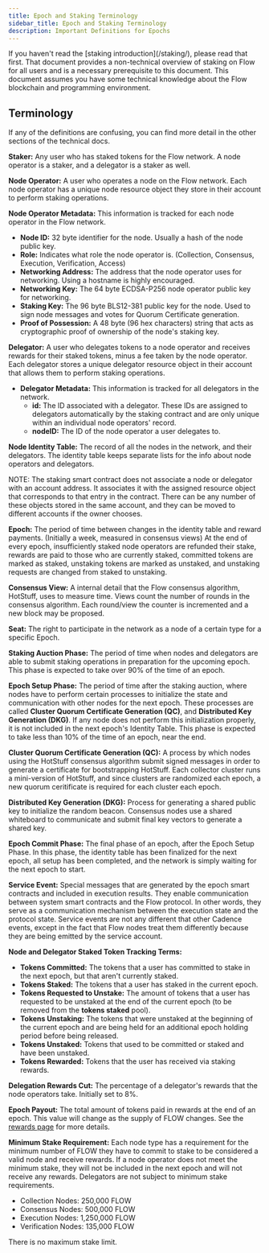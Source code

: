 ```yaml
---
title: Epoch and Staking Terminology
sidebar_title: Epoch and Staking Terminology
description: Important Definitions for Epochs
---
```


<Callout type="warning">
  If you haven't read the [staking introduction](/staking/), please read that
  first. That document provides a non-technical overview of staking on Flow for
  all users and is a necessary prerequisite to this document.
</Callout>
<Callout type="warning">
  This document assumes you have some technical knowledge about the Flow
  blockchain and programming environment.
</Callout>

## Terminology

If any of the definitions are confusing, you can find more detail in the other sections of the technical docs.

**Staker:** Any user who has staked tokens for the Flow network.
A node operator is a staker, and a delegator is a staker as well.

**Node Operator:** A user who operates a node on the Flow network. Each node operator has a unique node resource
object they store in their account to perform staking operations.

**Node Operator Metadata:** This information is tracked for each node operator in the Flow network.
  - **Node ID:** 32 byte identifier for the node. Usually a hash of the node public key.
  - **Role:** Indicates what role the node operator is. (Collection, Consensus, Execution, Verification, Access)
  - **Networking Address:** The address that the node operator uses for networking. Using a hostname is highly encouraged.
  - **Networking Key:** The 64 byte ECDSA-P256 node operator public key for networking.
  - **Staking Key:** The 96 byte BLS12-381 public key for the node. 
    Used to sign node messages and votes for Quorum Certificate generation.
  - **Proof of Possession:** A 48 byte (96 hex characters) string that acts as cryptographic
    proof of ownership of the node's staking key.

**Delegator:** A user who delegates tokens to a node operator and receives rewards for their staked tokens, minus a fee
taken by the node operator. Each delegator stores a unique delegator resource object in their account
that allows them to perform staking operations.

- **Delegator Metadata:** This information is tracked for all delegators in the network.
  - **id:** The ID associated with a delegator. These IDs are assigned to delegators automatically
    by the staking contract and are only unique within an individual node operators' record.
  - **nodeID:** The ID of the node operator a user delegates to.

**Node Identity Table:** The record of all the nodes in the network, and their delegators.
The identity table keeps separate lists for the info about node operators and delegators.

<Callout type="warning">
  NOTE: The staking smart contract does not associate a node or delegator with
  an account address. It associates it with the assigned resource object that
  corresponds to that entry in the contract. There can be any number of these
  objects stored in the same account, and they can be moved to different
  accounts if the owner chooses.
</Callout>

**Epoch:** The period of time between changes in the identity table and reward payments. 
(Initially a week, measured in consensus views)
At the end of every epoch, insufficiently staked node operators are refunded their stake,
rewards are paid to those who are currently staked, committed tokens are marked as staked,
unstaking tokens are marked as unstaked, and unstaking requests are changed from staked to unstaking.

**Consensus View:** A internal detail that the Flow consensus algorithm, HotStuff, uses to measure time.
Views count the number of rounds in the consensus algorithm.
Each round/view the counter is incremented and a new block may be proposed.

**Seat:** The right to participate in the network as a node of a certain type for a specific Epoch.

**Staking Auction Phase:** The period of time when nodes and delegators are able to submit staking operations
in preparation for the upcoming epoch. This phase is expected to take over 90% of the time of an epoch.

**Epoch Setup Phase:** The period of time after the staking auction, where nodes have to perform certain processes
to initialize the state and communication with other nodes for the next epoch.
These processes are called **Cluster Quorum Certificate Generation (QC)**, and **Distributed Key Generation (DKG)**.
If any node does not perform this initialization properly, it is not included in the next epoch's Identity Table.
This phase is expected to take less than 10% of the time of an epoch, near the end.

**Cluster Quorum Certificate Generation (QC):** A process by which nodes using the HotStuff consensus algorithm
submit signed messages in order to generate a certificate for bootstrapping HotStuff. Each collector cluster runs
a mini-version of HotStuff, and since clusters are randomized each epoch, a new quorum ceritificate is required
for each cluster each epoch.

**Distributed Key Generation (DKG):** Process for generating a shared public key to initialize the random beacon.
Consensus nodes use a shared whiteboard to communicate and submit final key vectors to generate a shared key.

**Epoch Commit Phase:** The final phase of an epoch, after the Epoch Setup Phase. In this phase, the identity table
has been finalized for the next epoch, all setup has been completed, and the network
is simply waiting for the next epoch to start.

**Service Event:** Special messages that are generated by the epoch smart contracts and included in execution results.
They enable communication between system smart contracts and the Flow protocol.
In other words, they serve as a communication mechanism between the execution state and the protocol state.
Service events are not any different that other Cadence events, except in the fact that
Flow nodes treat them differently because they are being emitted by the service account.

**Node and Delegator Staked Token Tracking Terms:**
  - **Tokens Committed:** The tokens that a user has committed to stake in the next epoch, but that aren't currently staked.
  - **Tokens Staked:** The tokens that a user has staked in the current epoch.
  - **Tokens Requested to Unstake:** The amount of tokens that a user has requested to be unstaked
    at the end of the current epoch (to be removed from the **tokens staked** pool).
  - **Tokens Unstaking:** The tokens that were unstaked at the beginning of the current epoch and
    are being held for an additional epoch holding period before being released.
  - **Tokens Unstaked:** Tokens that used to be committed or staked and have been unstaked.
  - **Tokens Rewarded:** Tokens that the user has received via staking rewards.

**Delegation Rewards Cut:** The percentage of a delegator's rewards that the node operators take. Initially set to 8%.

**Epoch Payout:** The total amount of tokens paid in rewards at the end of an epoch.
This value will change as the supply of FLOW changes. See the [rewards page](./schedule) for more details.

**Minimum Stake Requirement:** Each node type has a requirement for the minimum number of FLOW
they have to commit to stake to be considered a valid node and receive rewards. If a node operator
does not meet the minimum stake, they will not be included in the next epoch and will not receive any rewards.
Delegators are not subject to minimum stake requirements.

- Collection Nodes: 250,000 FLOW
- Consensus Nodes: 500,000 FLOW
- Execution Nodes: 1,250,000 FLOW
- Verification Nodes: 135,000 FLOW

There is no maximum stake limit.

